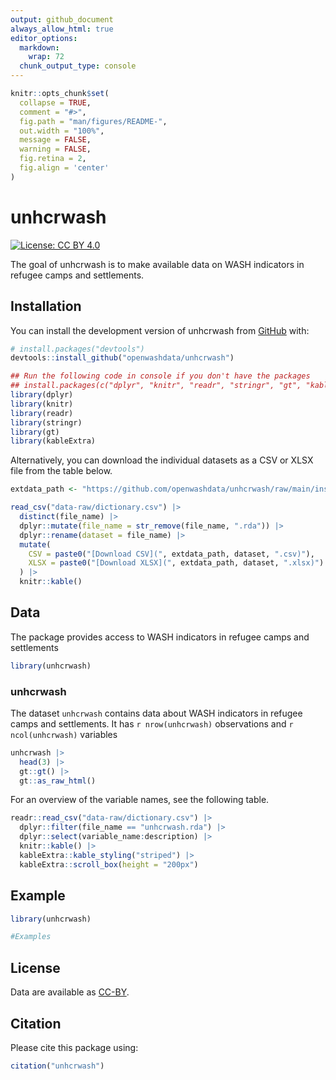 ```yaml
---
output: github_document
always_allow_html: true
editor_options: 
  markdown: 
    wrap: 72
  chunk_output_type: console
---
```


<!-- README.md is generated from README.Rmd. Please edit that file -->

```r
knitr::opts_chunk$set(
  collapse = TRUE,
  comment = "#>",
  fig.path = "man/figures/README-",
  out.width = "100%",
  message = FALSE,
  warning = FALSE,
  fig.retina = 2,
  fig.align = 'center'
)
```

# unhcrwash

<!-- badges: start -->

[![License: CC BY
4.0](https://img.shields.io/badge/License-CC_BY_4.0-lightgrey.svg)](https://creativecommons.org/licenses/by/4.0/)

<!-- badges: end -->

The goal of unhcrwash is to make available data on WASH indicators in refugee camps and settlements.

## Installation

You can install the development version of unhcrwash from
[GitHub](https://github.com/) with:

``` r
# install.packages("devtools")
devtools::install_github("openwashdata/unhcrwash")
```

```r
## Run the following code in console if you don't have the packages
## install.packages(c("dplyr", "knitr", "readr", "stringr", "gt", "kableExtra"))
library(dplyr)
library(knitr)
library(readr)
library(stringr)
library(gt)
library(kableExtra)
```

Alternatively, you can download the individual datasets as a CSV or XLSX
file from the table below.

```r

extdata_path <- "https://github.com/openwashdata/unhcrwash/raw/main/inst/extdata/"

read_csv("data-raw/dictionary.csv") |> 
  distinct(file_name) |> 
  dplyr::mutate(file_name = str_remove(file_name, ".rda")) |> 
  dplyr::rename(dataset = file_name) |> 
  mutate(
    CSV = paste0("[Download CSV](", extdata_path, dataset, ".csv)"),
    XLSX = paste0("[Download XLSX](", extdata_path, dataset, ".xlsx)")
  ) |> 
  knitr::kable()

```

## Data

The package provides access to WASH indicators in refugee camps and settlements 

```r
library(unhcrwash)
```

### unhcrwash

The dataset `unhcrwash` contains data about WASH indicators in refugee camps and settlements.
It has `r nrow(unhcrwash)` observations and `r ncol(unhcrwash)` variables

```r
unhcrwash |> 
  head(3) |> 
  gt::gt() |>
  gt::as_raw_html()
```

For an overview of the variable names, see the following table.

```r
readr::read_csv("data-raw/dictionary.csv") |>
  dplyr::filter(file_name == "unhcrwash.rda") |>
  dplyr::select(variable_name:description) |> 
  knitr::kable() |> 
  kableExtra::kable_styling("striped") |> 
  kableExtra::scroll_box(height = "200px")
```


## Example

```r
library(unhcrwash)

#Examples

```


## License

Data are available as
[CC-BY](https://github.com/openwashdata/unhcrwash/blob/main/LICENSE.md).

## Citation

Please cite this package using:

```r
citation("unhcrwash")
```
